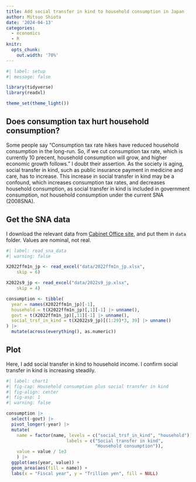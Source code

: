 ```yaml
---
title: Add social transfer in kind to household consumption in Japan
author: Mitsuo Shiota
date: '2024-04-13'
categories:
  - economics
  - R
knitr: 
  opts_chunk: 
    out.width: '70%'
---
```


```r
#| label: setup
#| message: false

library(tidyverse)
library(readxl)

theme_set(theme_light())
```

## Does consumption tax hurt household consumption?

Some people say "Consumption tax rate hikes have reduced household consumption in the long-run. So, if we cut consumption tax rate, which is currently 10 precent, household consumption will grow, and higher economic growth follows."
I doubt their assertion.
As the society is aging, social transfer in kind, such as public insurance payment in medicine and care, has to increase.
This increase in social transfer in kind may be a confound, which increases consumption tax rates, and decreases household consumption, as social transfer in kind is included in government consumption, not household consumption under the current SNA (2008SNA).

## Get the SNA data

I download the relevant data from [Cabinet Office site](https://www.esri.cao.go.jp/jp/sna/data/data_list/kakuhou/files/2022/2022_kaku_top.html), and put them in `data` folder. Values are nominal, not real.

```r
#| label: read_sna_data
#| warning: false

X2022ffm1n_jp <- read_excel("data/2022ffm1n_jp.xlsx", 
    skip = 6)

X2022s9_jp <- read_excel("data/2022s9_jp.xlsx", 
    skip = 4)

consumption <- tibble(
  year = names(X2022ffm1n_jp)[-1],
  household = t(X2022ffm1n_jp)[,1][-1] |> unname(),
  govt = t(X2022ffm1n_jp)[,11][-1] |> unname(),
  social_trsf_in_kind = t(X2022s9_jp)[(1:29)*3, 39] |> unname()
) |> 
  mutate(across(everything(), as.numeric))

```

## Plot

Here, I add social transfer in kind to household income. I confirm social transfer in kind is increasing steadily.

```r
#| label: chart1
#| fig-cap: Household consumption plus social transfer in kind
#| fig-align: center
#| fig-asp: 1
#| warning: false

consumption |> 
  select(-govt) |> 
  pivot_longer(-year) |> 
  mutate(
    name = factor(name, levels = c("social_trsf_in_kind", "household"),
                       labels = c("Social transfer in kind",
                                  "Household consumption")),
    value = value / 1e3
    ) |> 
  ggplot(aes(year, value)) +
  geom_area(aes(fill = name)) +
  labs(x = "Fiscal year", y = "Trillion yen", fill = NULL)
```
